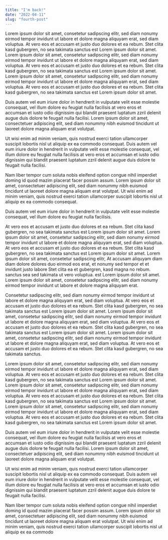 ```yaml
---
title: "I'm back!"
date: "2022-04-11"
slug: "fourth-post"
---
```


Lorem ipsum dolor sit amet, consetetur sadipscing elitr, sed diam nonumy eirmod tempor invidunt ut labore et dolore magna aliquyam erat, sed diam voluptua. At vero eos et accusam et justo duo dolores et ea rebum. Stet clita kasd gubergren, no sea takimata sanctus est Lorem ipsum dolor sit amet. Lorem ipsum dolor sit amet, consetetur sadipscing elitr, sed diam nonumy eirmod tempor invidunt ut labore et dolore magna aliquyam erat, sed diam voluptua. At vero eos et accusam et justo duo dolores et ea rebum. Stet clita kasd gubergren, no sea takimata sanctus est Lorem ipsum dolor sit amet. Lorem ipsum dolor sit amet, consetetur sadipscing elitr, sed diam nonumy eirmod tempor invidunt ut labore et dolore magna aliquyam erat, sed diam voluptua. At vero eos et accusam et justo duo dolores et ea rebum. Stet clita kasd gubergren, no sea takimata sanctus est Lorem ipsum dolor sit amet.   

Duis autem vel eum iriure dolor in hendrerit in vulputate velit esse molestie consequat, vel illum dolore eu feugiat nulla facilisis at vero eros et accumsan et iusto odio dignissim qui blandit praesent luptatum zzril delenit augue duis dolore te feugait nulla facilisi. Lorem ipsum dolor sit amet, consectetuer adipiscing elit, sed diam nonummy nibh euismod tincidunt ut laoreet dolore magna aliquam erat volutpat.   

Ut wisi enim ad minim veniam, quis nostrud exerci tation ullamcorper suscipit lobortis nisl ut aliquip ex ea commodo consequat. Duis autem vel eum iriure dolor in hendrerit in vulputate velit esse molestie consequat, vel illum dolore eu feugiat nulla facilisis at vero eros et accumsan et iusto odio dignissim qui blandit praesent luptatum zzril delenit augue duis dolore te feugait nulla facilisi.   

Nam liber tempor cum soluta nobis eleifend option congue nihil imperdiet doming id quod mazim placerat facer possim assum. Lorem ipsum dolor sit amet, consectetuer adipiscing elit, sed diam nonummy nibh euismod tincidunt ut laoreet dolore magna aliquam erat volutpat. Ut wisi enim ad minim veniam, quis nostrud exerci tation ullamcorper suscipit lobortis nisl ut aliquip ex ea commodo consequat.   

Duis autem vel eum iriure dolor in hendrerit in vulputate velit esse molestie consequat, vel illum dolore eu feugiat nulla facilisis.   

At vero eos et accusam et justo duo dolores et ea rebum. Stet clita kasd gubergren, no sea takimata sanctus est Lorem ipsum dolor sit amet. Lorem ipsum dolor sit amet, consetetur sadipscing elitr, sed diam nonumy eirmod tempor invidunt ut labore et dolore magna aliquyam erat, sed diam voluptua. At vero eos et accusam et justo duo dolores et ea rebum. Stet clita kasd gubergren, no sea takimata sanctus est Lorem ipsum dolor sit amet. Lorem ipsum dolor sit amet, consetetur sadipscing elitr, At accusam aliquyam diam diam dolore dolores duo eirmod eos erat, et nonumy sed tempor et et invidunt justo labore Stet clita ea et gubergren, kasd magna no rebum. sanctus sea sed takimata ut vero voluptua. est Lorem ipsum dolor sit amet. Lorem ipsum dolor sit amet, consetetur sadipscing elitr, sed diam nonumy eirmod tempor invidunt ut labore et dolore magna aliquyam erat.   

Consetetur sadipscing elitr, sed diam nonumy eirmod tempor invidunt ut labore et dolore magna aliquyam erat, sed diam voluptua. At vero eos et accusam et justo duo dolores et ea rebum. Stet clita kasd gubergren, no sea takimata sanctus est Lorem ipsum dolor sit amet. Lorem ipsum dolor sit amet, consetetur sadipscing elitr, sed diam nonumy eirmod tempor invidunt ut labore et dolore magna aliquyam erat, sed diam voluptua. At vero eos et accusam et justo duo dolores et ea rebum. Stet clita kasd gubergren, no sea takimata sanctus est Lorem ipsum dolor sit amet. Lorem ipsum dolor sit amet, consetetur sadipscing elitr, sed diam nonumy eirmod tempor invidunt ut labore et dolore magna aliquyam erat, sed diam voluptua. At vero eos et accusam et justo duo dolores et ea rebum. Stet clita kasd gubergren, no sea takimata sanctus.   

Lorem ipsum dolor sit amet, consetetur sadipscing elitr, sed diam nonumy eirmod tempor invidunt ut labore et dolore magna aliquyam erat, sed diam voluptua. At vero eos et accusam et justo duo dolores et ea rebum. Stet clita kasd gubergren, no sea takimata sanctus est Lorem ipsum dolor sit amet. Lorem ipsum dolor sit amet, consetetur sadipscing elitr, sed diam nonumy eirmod tempor invidunt ut labore et dolore magna aliquyam erat, sed diam voluptua. At vero eos et accusam et justo duo dolores et ea rebum. Stet clita kasd gubergren, no sea takimata sanctus est Lorem ipsum dolor sit amet. Lorem ipsum dolor sit amet, consetetur sadipscing elitr, sed diam nonumy eirmod tempor invidunt ut labore et dolore magna aliquyam erat, sed diam voluptua. At vero eos et accusam et justo duo dolores et ea rebum. Stet clita kasd gubergren, no sea takimata sanctus est Lorem ipsum dolor sit amet.   

Duis autem vel eum iriure dolor in hendrerit in vulputate velit esse molestie consequat, vel illum dolore eu feugiat nulla facilisis at vero eros et accumsan et iusto odio dignissim qui blandit praesent luptatum zzril delenit augue duis dolore te feugait nulla facilisi. Lorem ipsum dolor sit amet, consectetuer adipiscing elit, sed diam nonummy nibh euismod tincidunt ut laoreet dolore magna aliquam erat volutpat.   

Ut wisi enim ad minim veniam, quis nostrud exerci tation ullamcorper suscipit lobortis nisl ut aliquip ex ea commodo consequat. Duis autem vel eum iriure dolor in hendrerit in vulputate velit esse molestie consequat, vel illum dolore eu feugiat nulla facilisis at vero eros et accumsan et iusto odio dignissim qui blandit praesent luptatum zzril delenit augue duis dolore te feugait nulla facilisi.   

Nam liber tempor cum soluta nobis eleifend option congue nihil imperdiet doming id quod mazim placerat facer possim assum. Lorem ipsum dolor sit amet, consectetuer adipiscing elit, sed diam nonummy nibh euismod tincidunt ut laoreet dolore magna aliquam erat volutpat. Ut wisi enim ad minim veniam, quis nostrud exerci tation ullamcorper suscipit lobortis nisl ut aliquip ex ea commodo